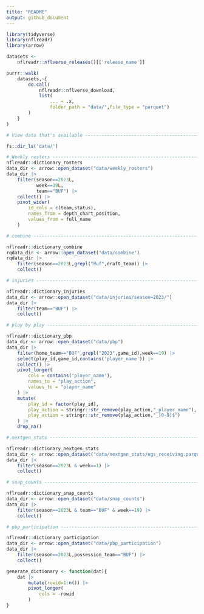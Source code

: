```yaml
---
title: "README"
output: github_document
---
```


```r
library(tidyverse)
library(nflreadr)
library(arrow)
```

```r
datasets <-
    nflreadr::nflverse_releases()[['release_name']]

purrr::walk(
    datasets,~{
        do.call(
            nflreadr::nflverse_download,
            list(
                ... = .x,
                folder_path = "data/",file_type = "parquet")
        )
    }
)
```

```r
# View data that's available ----------------------------------------------

fs::dir_ls('data/')

# Weekly rosters ----------------------------------------------------------
nflreadr::dictionary_rosters
data_dir <- arrow::open_dataset("data/weekly_rosters")
data_dir |>
    filter(season==2023L,
           week==19L,
           team=="BUF") |>
    collect() |>
    pivot_wider(
        id_cols = c(team,status),
        names_from = depth_chart_position,
        values_from = full_name
    )

# combine -----------------------------------------------------------------

nflreadr::dictionary_combine
rqdata_dir <- arrow::open_dataset("data/combine")
rqdata_dir |>
    filter(season==2023L,grepl("Buf",draft_team)) |>
    collect()

# injuries -----------------------------------------------------------------

nflreadr::dictionary_injuries
data_dir <- arrow::open_dataset("data/injuries/season=2023/")
data_dir |>
    filter(team=="BUF") |>
    collect()

# play by play -----------------------------------------------------------------

nflreadr::dictionary_pbp
data_dir <- arrow::open_dataset("data/pbp")
data_dir |>
    filter(home_team=="BUF",grepl("2023",game_id),week==19) |>
    select(play_id,game_id,contains('player_name')) |>
    collect() |>
    pivot_longer(
        cols = contains('player_name'),
        names_to = "play_action",
        values_to = "player_name"
    ) |>
    mutate(
        play_id = factor(play_id),
        play_action = stringr::str_remove(play_action,"_player_name"),
        play_action = stringr::str_remove(play_action,"_[0-9]$")
    ) |>
    drop_na()

# nextgen_stats -----------------------------------------------------------------

nflreadr::dictionary_nextgen_stats
data_dir <- arrow::open_dataset("data/nextgen_stats/ngs_receiving.parquet")
data_dir |>
    filter(season==2023L & week==1) |>
    collect()

# snap_counts -----------------------------------------------------------------

nflreadr::dictionary_snap_counts
data_dir <- arrow::open_dataset("data/snap_counts")
data_dir |>
    filter(season==2023L & team=="BUF" & week==19) |>
    collect()

# pbp_participation -----------------------------------------------------------------

nflreadr::dictionary_participation
data_dir <- arrow::open_dataset("data/pbp_participation")
data_dir |>
    filter(season==2023L,possession_team=="BUF") |>
    collect()

generate_dictionary <- function(dat){
    dat |>
        mutate(rowid=1:n()) |>
        pivot_longer(
            cols = -rowid
        )
}

```
